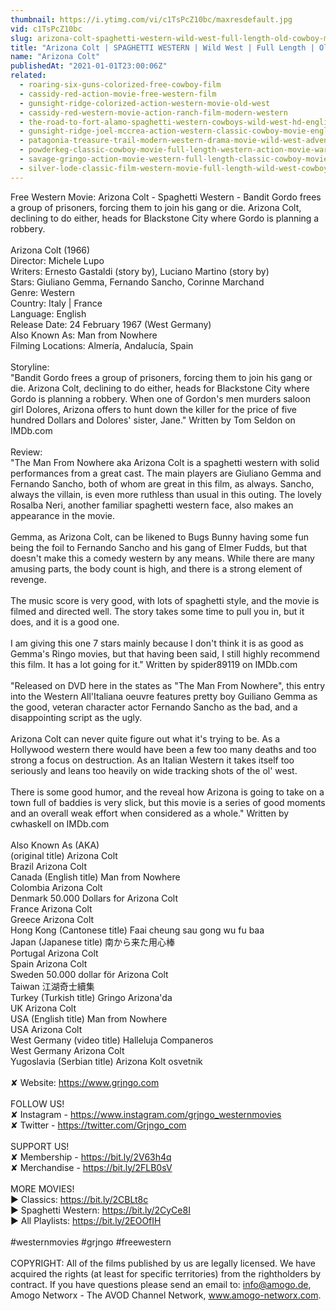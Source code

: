 ```yaml
---
thumbnail: https://i.ytimg.com/vi/c1TsPcZ10bc/maxresdefault.jpg
vid: c1TsPcZ10bc
slug: arizona-colt-spaghetti-western-wild-west-full-length-old-cowboy-movie
title: "Arizona Colt | SPAGHETTI WESTERN | Wild West | Full Length | Old Cowboy Movie"
name: "Arizona Colt"
publishedAt: "2021-01-01T23:00:06Z"
related:
  - roaring-six-guns-colorized-free-cowboy-film
  - cassidy-red-action-movie-free-western-film
  - gunsight-ridge-colorized-action-western-movie-old-west
  - cassidy-red-western-movie-action-ranch-film-modern-western
  - the-road-to-fort-alamo-spaghetti-western-cowboys-wild-west-hd-english
  - gunsight-ridge-joel-mccrea-action-western-classic-cowboy-movie-english
  - patagonia-treasure-trail-modern-western-drama-movie-wild-west-adventure-western-movies
  - powderkeg-classic-cowboy-movie-full-length-western-action-movie-war-english
  - savage-gringo-action-movie-western-full-length-classic-cowboy-movie-english
  - silver-lode-classic-film-western-movie-full-length-wild-west-cowboy-movies-free-film
---
```


Free Western Movie: Arizona Colt - Spaghetti Western - Bandit Gordo frees a group of prisoners, forcing them to join his gang or die. Arizona Colt, declining to do either, heads for Blackstone City where Gordo is planning a robbery.<br />
<br />
Arizona Colt (1966)<br />
Director: Michele Lupo<br />
Writers: Ernesto Gastaldi (story by), Luciano Martino (story by) <br />
Stars: Giuliano Gemma, Fernando Sancho, Corinne Marchand<br />
Genre: Western<br />
Country: Italy | France<br />
Language: English<br />
Release Date: 24 February 1967 (West Germany) <br />
Also Known As: Man from Nowhere <br />
Filming Locations: Almería, Andalucía, Spain<br />
<br />
Storyline:<br />
"Bandit Gordo frees a group of prisoners, forcing them to join his gang or die. Arizona Colt, declining to do either, heads for Blackstone City where Gordo is planning a robbery. When one of Gordon's men murders saloon girl Dolores, Arizona offers to hunt down the killer for the price of five hundred Dollars and Dolores' sister, Jane." Written by Tom Seldon on IMDb.com<br />
<br />
Review: <br />
"The Man From Nowhere aka Arizona Colt is a spaghetti western with solid performances from a great cast. The main players are Giuliano Gemma and Fernando Sancho, both of whom are great in this film, as always. Sancho, always the villain, is even more ruthless than usual in this outing. The lovely Rosalba Neri, another familiar spaghetti western face, also makes an appearance in the movie.<br />
<br />
Gemma, as Arizona Colt, can be likened to Bugs Bunny having some fun being the foil to Fernando Sancho and his gang of Elmer Fudds, but that doesn't make this a comedy western by any means. While there are many amusing parts, the body count is high, and there is a strong element of revenge.<br />
<br />
The music score is very good, with lots of spaghetti style, and the movie is filmed and directed well. The story takes some time to pull you in, but it does, and it is a good one.<br />
<br />
I am giving this one 7 stars mainly because I don't think it is as good as Gemma's Ringo movies, but that having been said, I still highly recommend this film. It has a lot going for it." Written by spider89119 on IMDb.com <br />
<br />
"Released on DVD here in the states as "The Man From Nowhere", this entry into the Western All'Italiana oeuvre features pretty boy Guiliano Gemma as the good, veteran character actor Fernando Sancho as the bad, and a disappointing script as the ugly.<br />
<br />
Arizona Colt can never quite figure out what it's trying to be. As a Hollywood western there would have been a few too many deaths and too strong a focus on destruction. As an Italian Western it takes itself too seriously and leans too heavily on wide tracking shots of the ol' west.<br />
<br />
There is some good humor, and the reveal how Arizona is going to take on a town full of baddies is very slick, but this movie is a series of good moments and an overall weak effort when considered as a whole." Written by cwhaskell on IMDb.com <br />
<br />
Also Known As (AKA)<br />
(original title) Arizona Colt<br />
Brazil Arizona Colt<br />
Canada (English title) Man from Nowhere<br />
Colombia Arizona Colt<br />
Denmark 50.000 Dollars for Arizona Colt<br />
France Arizona Colt<br />
Greece Arizona Colt<br />
Hong Kong (Cantonese title) Faai cheung sau gong wu fu baa<br />
Japan (Japanese title) 南から来た用心棒<br />
Portugal Arizona Colt<br />
Spain Arizona Colt<br />
Sweden 50.000 dollar för Arizona Colt<br />
Taiwan 江湖奇士續集<br />
Turkey (Turkish title) Gringo Arizona'da<br />
UK Arizona Colt<br />
USA (English title) Man from Nowhere<br />
USA Arizona Colt<br />
West Germany (video title) Halleluja Companeros<br />
West Germany Arizona Colt<br />
Yugoslavia (Serbian title) Arizona Kolt osvetnik<br />
<br />
✘ Website: https://www.grjngo.com<br />
<br />
FOLLOW US!<br />
✘ Instagram - https://www.instagram.com/grjngo_westernmovies<br />
✘ Twitter - https://twitter.com/Grjngo_com<br />
<br />
SUPPORT US!<br />
✘ Membership - https://bit.ly/2V63h4q<br />
✘ Merchandise - https://bit.ly/2FLB0sV<br />
<br />
MORE MOVIES! <br />
► Classics: https://bit.ly/2CBLt8c <br />
► Spaghetti Western: https://bit.ly/2CyCe8I <br />
► All Playlists: https://bit.ly/2EOOfIH <br />
<br />
#westernmovies #grjngo #freewestern<br />
<br />
COPYRIGHT: All of the films published by us are legally licensed. We have acquired the rights (at least for specific territories) from the rightholders by contract. If you have questions please send an email to: info@amogo.de, Amogo Networx - The AVOD Channel Network, www.amogo-networx.com.